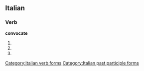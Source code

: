 ==Italian==

===Verb===
'''convocate'''

# {{form of|[[second-person|Second-person]] [[plural]] [[present tense]]|[[convocare#Italian|convocare]]|lang=Italian}}
# {{form of|Second-person plural [[imperative]]|convocare#Italian|convocare|lang=Italian}}
# {{form of|[[feminine|Feminine]] plural|[[convocato]]}}

[[Category:Italian verb forms]]
[[Category:Italian past participle forms]]